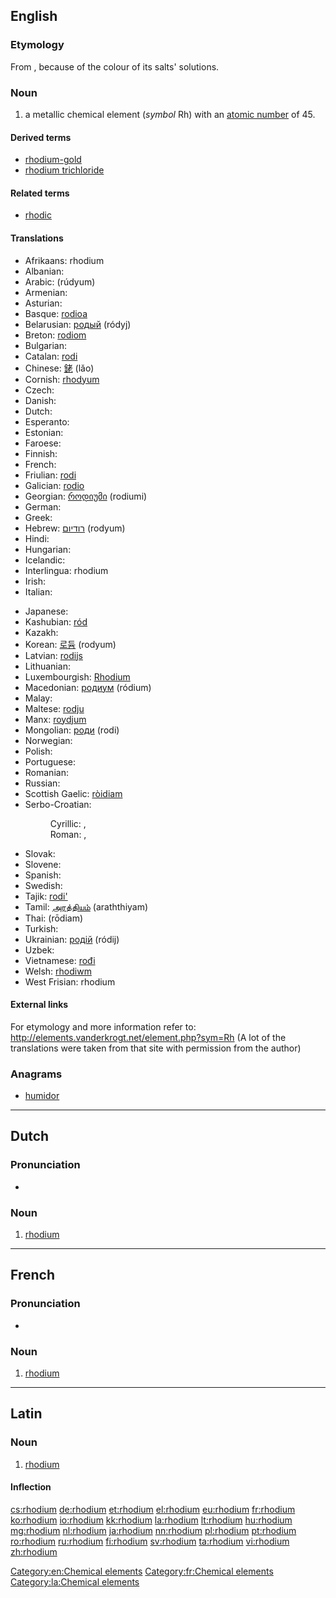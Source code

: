 {{also|Rhodium}}
==English==

{{elements|Rh|ruthenium|Ru|palladium|Pd}}

===Etymology===
From {{etyl|grc}} {{term|ῥόδον||rose|sc=polytonic|tr=rhodon|lang=grc}}, because of the colour of its salts' solutions.

===Noun===
{{en-noun|-}}
{{wikipedia}}

# a metallic chemical element (''symbol'' Rh) with an [[atomic number]] of 45.

====Derived terms====
* [[rhodium-gold]]
* [[rhodium trichloride]]

====Related terms====
* [[rhodic]]

====Translations====
{{trans-top|chemical element}}
* Afrikaans: rhodium
* Albanian: {{t-|sq|rodium}}
* Arabic: {{Arab|[[روديوم]]}} (rúdyum) {{m}}
* Armenian: {{t-|hy|ռոդիում|tr=ṙodium}}
* Asturian: {{t-|ast|rodiu|m}}
* Basque: [[rodioa]]
* Belarusian: [[родый]] (ródyj) {{m}}
* Breton: [[rodiom]]
* Bulgarian: {{t-|bg|родий|m|tr=ródij}}
* Catalan: [[rodi]]
* Chinese: [[銠]] (lǎo)
* Cornish: [[rhodyum]]
* Czech: {{t+|cs|rhodium}}
* Danish: {{t-|da|rhodium}}
* Dutch: {{t+|nl|rhodium|n}}
* Esperanto: {{t+|eo|rodio}}
* Estonian: {{t+|et|roodium}}
* Faroese: {{t-|fo|rodium}}
* Finnish: {{t+|fi|rodium}}
* French: {{t+|fr|rhodium|m}}
* Friulian: [[rodi]]
* Galician: [[rodio]]
* Georgian: [[როდიუმი]] (rodiumi)
* German: {{t+|de|Rhodium|n}}
* Greek: {{t+|el|ρόδιο|n|tr=ródio}}
* Hebrew: [[רודיום]] (rodyum)
* Hindi: {{t-|hi|नाम्लातु|tr=naamlaatu|sc=Deva}}
* Hungarian: {{t+|hu|ródium}}
* Icelandic: {{t+|is|ródín}}
* Interlingua: rhodium
* Irish: {{t+|ga|róidiam}}
* Italian: {{t+|it|rodio|m}}
{{trans-mid}}
* Japanese: {{t+|ja|ロジウム|tr=rojiumu}}
* Kashubian: [[ród]]
* Kazakh: {{t-|kk|родий|tr=rodiy|sc=Cyrl}}
* Korean: [[로듐]] (rodyum)
* Latvian: [[rodijs]]
* Lithuanian: {{t+|lt|rodis}}
* Luxembourgish: [[Rhodium]]
* Macedonian: [[родиум]] (ródium) {{m}}
* Malay: {{t-|ms|rodium}}
* Maltese: [[rodju]]
* Manx: [[roydjum]]
* Mongolian: [[роди]] (rodi)
* Norwegian: {{t-|no|rhodium}}
* Polish: {{t+|pl|rod|m}}
* Portuguese: {{t+|pt|ródio|m}}
* Romanian: {{t+|ro|rodiu|n}}
* Russian: {{t+|ru|родий|m|tr=ródij}}
* Scottish Gaelic: [[ròidiam]]
* Serbo-Croatian:
*: Cyrillic: {{t-|sh|родиј|m|sc=Cyrl}}, {{t-|sh|родијум|sc=Cyrl}}
*: Roman: {{t-|sh|rodij|m}}, {{t-|sh|rodijum}}
* Slovak: {{t-|sk|ródium}}
* Slovene: {{t+|sl|rodij}}
* Spanish: {{t+|es|rodio|m}}
* Swedish: {{t+|sv|rodium|n}}
* Tajik: [[rodi']]
* Tamil: [[அரத்தியம்]] (araththiyam)
* Thai: {{Thai|[[โรเดียม]]}} (rōdiam)
* Turkish: {{t+|tr|rodyum}}
* Ukrainian: [[родiй]] (ródij) {{m}}
* Uzbek: {{t-|uz|родий|tr=rodiy|sc=Cyrl}}
* Vietnamese: [[rođi]]
* Welsh: [[rhodiwm]]
* West Frisian: rhodium
{{trans-bottom}}

====External links====
For etymology and more information refer to:
http://elements.vanderkrogt.net/element.php?sym=Rh
(A lot of the translations were taken from that site with permission from the author)

===Anagrams===
* [[humidor#English|humidor]]

[[Category:en:Chemical elements]]

----

==Dutch==
{{wikipedia|lang=nl}}
{{elements|Rh|ruthenium|Ru|palladium|Pd|lang=nl}}

===Pronunciation===
* {{audio|Nl-rhodium.ogg|Audio}}

===Noun===
{{nl-noun|n|-|-}}

# [[#English|rhodium]]

----

==French==
{{wikipedia|lang=fr}}

===Pronunciation===
* {{IPA|/ʁɔ.djɔm/|lang=fr}}

===Noun===
{{fr-noun-unc|m}}

# [[#English|rhodium]]

[[Category:fr:Chemical elements]]

----

==Latin==
{{wikipedia|lang=la}}

===Noun===
{{la-noun|rhodium|rhodii|rhodiī|n|second}}

# [[#English|rhodium]]

====Inflection====
{{la-decl-2nd-N|rhodi}}

[[Category:la:Chemical elements]]

[[cs:rhodium]]
[[de:rhodium]]
[[et:rhodium]]
[[el:rhodium]]
[[eu:rhodium]]
[[fr:rhodium]]
[[ko:rhodium]]
[[io:rhodium]]
[[kk:rhodium]]
[[la:rhodium]]
[[lt:rhodium]]
[[hu:rhodium]]
[[mg:rhodium]]
[[nl:rhodium]]
[[ja:rhodium]]
[[nn:rhodium]]
[[pl:rhodium]]
[[pt:rhodium]]
[[ro:rhodium]]
[[ru:rhodium]]
[[fi:rhodium]]
[[sv:rhodium]]
[[ta:rhodium]]
[[vi:rhodium]]
[[zh:rhodium]]